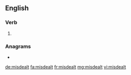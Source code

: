 ==English==

===Verb===
{{head|en|verb form}}

# {{en-past of|misdeal}}

===Anagrams===
* {{l|en|medalist}}

[[de:misdealt]]
[[fa:misdealt]]
[[fr:misdealt]]
[[mg:misdealt]]
[[vi:misdealt]]